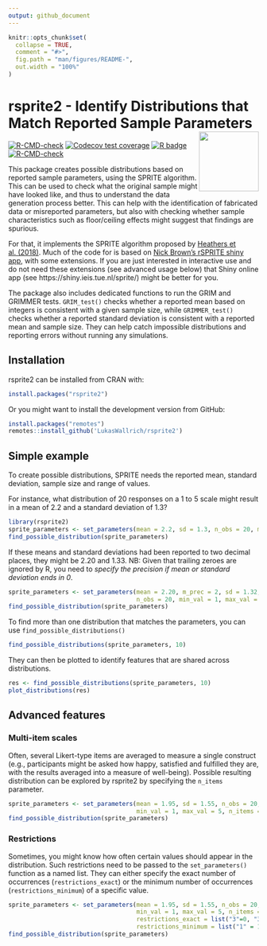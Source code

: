 ```yaml
---
output: github_document
---
```


<!-- README.md is generated from README.Rmd. Please edit that file -->

```r
knitr::opts_chunk$set(
  collapse = TRUE,
  comment = "#>",
  fig.path = "man/figures/README-",
  out.width = "100%"
)
```

# rsprite2 - Identify Distributions that Match Reported Sample Parameters <img src='man/figures/logo.png' align="right" style="float:right; height:120px;" />

<!-- badges: start -->
  [![R-CMD-check](https://github.com/LukasWallrich/rsprite2/workflows/R-CMD-check/badge.svg)](https://github.com/LukasWallrich/rsprite2/actions)
  [![Codecov test coverage](https://codecov.io/gh/LukasWallrich/rsprite2/branch/master/graph/badge.svg)](https://app.codecov.io/gh/LukasWallrich/rsprite2?branch=master)
  [![R badge](https://img.shields.io/badge/Build%20with-♥%20and%20R-blue)](https://github.com/LukasWallrich/rsprite2)
[![R-CMD-check](https://github.com/LukasWallrich/rsprite2/workflows/R-CMD-check/badge.svg)](https://github.com/LukasWallrich/rsprite2/actions)
<!-- badges: end -->

This package creates possible distributions based on reported sample parameters, using the SPRITE algorithm. This can be used to check what the original sample might have looked like, and thus to understand the data generation process better. This can help with the identification of fabricated data or misreported parameters, but also with checking whether sample characteristics such as floor/ceiling effects might suggest that findings are spurious.

For that, it implements the SPRITE algorithm proposed by [Heathers et al. (2018)](https://peerj.com/preprints/26968/). Much of the code for is based on [Nick Brown's rSPRITE shiny app](https://github.com/sTeamTraen/rSPRITE), with some extensions. If you are just interested in interactive use and do not need these extensions (see advanced usage below) that Shiny online app (see https://shiny.ieis.tue.nl/sprite/) might be better for you.

The package also includes dedicated functions to run the GRIM and GRIMMER tests. `GRIM_test()` checks whether a reported mean based on integers is consistent with a given sample size, while `GRIMMER_test()` checks whether a reported standard deviation is consistent with a reported mean and sample size. They can help catch impossible distributions and reporting errors without running any simulations.

## Installation

rsprite2 can be installed from CRAN with:

```r
install.packages("rsprite2")
```

Or you might want to install the development version from GitHub:

```r
install.packages("remotes")
remotes::install_github('LukasWallrich/rsprite2')
```

## Simple example

To create possible distributions, SPRITE needs the reported mean, standard deviation, sample size and range of values. 

For instance, what distribution of 20 responses on a 1 to 5 scale might result in a mean of 2.2 and a standard deviation of 1.3?

```r
library(rsprite2)
sprite_parameters <- set_parameters(mean = 2.2, sd = 1.3, n_obs = 20, min_val = 1, max_val = 5)
find_possible_distribution(sprite_parameters)
```

If these means and standard deviations had been reported to two decimal places, they might be 2.20 and 1.33. NB: Given that trailing zeroes are ignored by R, you need to *specify the precision if mean or standard deviation ends in 0*.

```r
sprite_parameters <- set_parameters(mean = 2.20, m_prec = 2, sd = 1.32, 
                                    n_obs = 20, min_val = 1, max_val = 5)
find_possible_distribution(sprite_parameters)
```

To find more than one distribution that matches the parameters, you can use `find_possible_distributions()`

```r
find_possible_distributions(sprite_parameters, 10)
```

They can then be plotted to identify features that are shared across distributions.

```r
res <- find_possible_distributions(sprite_parameters, 10)
plot_distributions(res)
``` 

## Advanced features

### Multi-item scales

Often, several Likert-type items are averaged to measure a single construct (e.g., participants might be asked how happy, satisfied and fulfilled they are, with the results averaged into a measure of well-being). Possible resulting distribution can be explored by rsprite2 by specifying the `n_items` parameter.

```r
sprite_parameters <- set_parameters(mean = 1.95, sd = 1.55, n_obs = 20, 
                                    min_val = 1, max_val = 5, n_items = 3)
find_possible_distribution(sprite_parameters)
```

### Restrictions

Sometimes, you might know how often certain values should appear in the distribution. Such restrictions need to be passed to the `set_parameters()` function as a named list. They can either specify the exact number of occurrences (`restrictions_exact`) or the minimum number of occurrences (`restrictions_minimum`) of a specific value. 

```r
sprite_parameters <- set_parameters(mean = 1.95, sd = 1.55, n_obs = 20, 
                                    min_val = 1, max_val = 5, n_items = 3,
                                    restrictions_exact = list("3"=0, "3.67" = 2),
                                    restrictions_minimum = list("1" = 1, "5" = 1))
find_possible_distribution(sprite_parameters)
```

